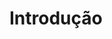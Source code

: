 # Introdução

<!-- Introdução ao contexto docker e sua utilização no INPE -->
<!-- Mostrar aqui como o ambiente pode ser facilmente reproduzido através do docker -->
<!-- Falar da famosa história de devs mundo a fora "Na minha máquina funciona" -->
<!-- Talvez, puxar algo relacionado a ciência reproduzível  -->

